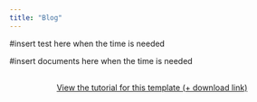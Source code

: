 ---
title: "Blog"
---

#insert test here when the time is needed 

::: {layout-ncol=2}

#insert documents here when the time is needed 
:::


```{=html}
<div  style="margin: 30px; text-align: center;">
<a class="btn btn-primary" href="https://www.marvinschmitt.com/blog/website-tutorial-quarto/" role="button" target="_blank" style="padding: 15px 30px;">View the tutorial for this template (+ download link)</a>
</div>
```